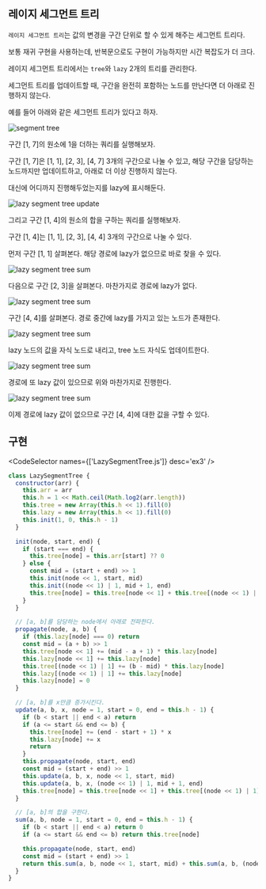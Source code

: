 
## 레이지 세그먼트 트리

`레이지 세그먼트 트리`는 값의 변경을 구간 단위로 할 수 있게 해주는 세그먼트 트리다.

보통 재귀 구현을 사용하는데, 반복문으로도 구현이 가능하지만 시간 복잡도가 더 크다.

레이지 세그먼트 트리에서는 `tree`와 `lazy` 2개의 트리를 관리한다.

세그먼트 트리를 업데이트할 때, 구간을 완전히 포함하는 노드를 만난다면 더 아래로 진행하지 않는다.

예를 들어 아래와 같은 세그먼트 트리가 있다고 하자.

<ImageContainer>
  <Image
    src={pic1}
    alt='segment tree'
    sizes='100vw'
    style={{
      width: '85%',
      height: 'auto',
    }}
  />
</ImageContainer>

구간 [1, 7]의 원소에 1을 더하는 쿼리를 실행해보자.

구간 [1, 7]은 [1, 1], [2, 3], [4, 7] 3개의 구간으로 나눌 수 있고, 해당 구간을 담당하는 노드까지만 업데이트하고, 아래로 더 이상 진행하지 않는다.

대신에 어디까지 진행해두었는지를 lazy에 표시해둔다.

<ImageContainer>
  <Image
    src={pic2}
    alt='lazy segment tree update'
    sizes='100vw'
    style={{
      width: '85%',
      height: 'auto',
    }}
  />
</ImageContainer>

그리고 구간 [1, 4]의 원소의 합을 구하는 쿼리를 실행해보자.

구간 [1, 4]는 [1, 1], [2, 3], [4, 4] 3개의 구간으로 나눌 수 있다.

먼저 구간 [1, 1] 살펴본다. 해당 경로에 lazy가 없으므로 바로 찾을 수 있다.

<ImageContainer>
  <Image
    src={pic3}
    alt='lazy segment tree sum'
    sizes='100vw'
    style={{
      width: '85%',
      height: 'auto',
    }}
  />
</ImageContainer>

다음으로 구간 [2, 3]을 살펴본다. 마찬가지로 경로에 lazy가 없다.

<ImageContainer>
  <Image
    src={pic4}
    alt='lazy segment tree sum'
    sizes='100vw'
    style={{
      width: '85%',
      height: 'auto',
    }}
  />
</ImageContainer>

구간 [4, 4]를 살펴본다. 경로 중간에 lazy를 가지고 있는 노드가 존재한다.

<ImageContainer>
  <Image
    src={pic5}
    alt='lazy segment tree sum'
    sizes='100vw'
    style={{
      width: '85%',
      height: 'auto',
    }}
  />
</ImageContainer>

lazy 노드의 값을 자식 노드로 내리고, tree 노드 자식도 업데이트한다.

<ImageContainer>
  <Image
    src={pic6}
    alt='lazy segment tree sum'
    sizes='100vw'
    style={{
      width: '85%',
      height: 'auto',
    }}
  />
</ImageContainer>

경로에 또 lazy 값이 있으므로 위와 마찬가지로 진행한다.

<ImageContainer>
  <Image
    src={pic7}
    alt='lazy segment tree sum'
    sizes='100vw'
    style={{
      width: '85%',
      height: 'auto',
    }}
  />
</ImageContainer>

이제 경로에 lazy 값이 없으므로 구간 [4, 4]에 대한 값을 구할 수 있다.

## 구현

<CodeSelector names={['LazySegmentTree.js']} desc='ex3' />

```js showLineNumbers
class LazySegmentTree {
  constructor(arr) {
    this.arr = arr
    this.h = 1 << Math.ceil(Math.log2(arr.length))
    this.tree = new Array(this.h << 1).fill(0)
    this.lazy = new Array(this.h << 1).fill(0)
    this.init(1, 0, this.h - 1)
  }

  init(node, start, end) {
    if (start === end) {
      this.tree[node] = this.arr[start] ?? 0
    } else {
      const mid = (start + end) >> 1
      this.init(node << 1, start, mid)
      this.init((node << 1) | 1, mid + 1, end)
      this.tree[node] = this.tree[node << 1] + this.tree[(node << 1) | 1]
    }
  }

  // [a, b]를 담당하는 node에서 아래로 전파한다.
  propagate(node, a, b) {
    if (this.lazy[node] === 0) return
    const mid = (a + b) >> 1
    this.tree[node << 1] += (mid - a + 1) * this.lazy[node]
    this.lazy[node << 1] += this.lazy[node]
    this.tree[(node << 1) | 1] += (b - mid) * this.lazy[node]
    this.lazy[(node << 1) | 1] += this.lazy[node]
    this.lazy[node] = 0
  }

  // [a, b]를 x만큼 증가시킨다.
  update(a, b, x, node = 1, start = 0, end = this.h - 1) {
    if (b < start || end < a) return
    if (a <= start && end <= b) {
      this.tree[node] += (end - start + 1) * x
      this.lazy[node] += x
      return
    }
    this.propagate(node, start, end)
    const mid = (start + end) >> 1
    this.update(a, b, x, node << 1, start, mid)
    this.update(a, b, x, (node << 1) | 1, mid + 1, end)
    this.tree[node] = this.tree[node << 1] + this.tree[(node << 1) | 1]
  }

  // [a, b]의 합을 구한다.
  sum(a, b, node = 1, start = 0, end = this.h - 1) {
    if (b < start || end < a) return 0
    if (a <= start && end <= b) return this.tree[node]

    this.propagate(node, start, end)
    const mid = (start + end) >> 1
    return this.sum(a, b, node << 1, start, mid) + this.sum(a, b, (node << 1) | 1, mid + 1, end)
  }
}
```

